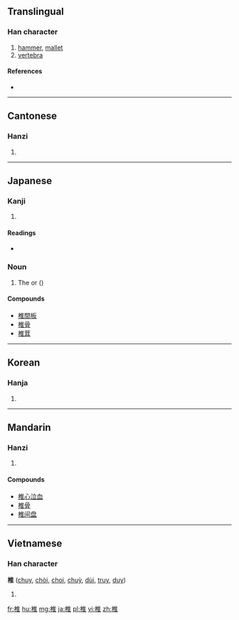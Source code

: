 ==Translingual==

===Han character===
{{Han char|rn=75|rad=木|as=08|sn=12|four=4091<sub>4</sub>|canj=木人土 (DOG)}}

# [[hammer]], [[mallet]]
# [[vertebra]]

====References====
* {{Han ref|kx=0536.110|dkj=15024|dj=0924.010|hdz=21233.100|uh=690E|ud=26894|bh=B4D5|bd=46293}}

----

==Cantonese==

===Hanzi===
{{yue-hanzi|jyut=|y=cheui4, jeui1}}

# {{defn|lang=yue|sort=木08}}

----

==Japanese==

===Kanji===
{{ja-kanji|grade=|rs=木08}}

# {{defn|lang=ja|sort=木08}}

====Readings====
* {{ja-readings|on=[[つい]] (tsui), [[すい]] (sui)|kun=[[つち]] (tsuchi), [[うつ]] (utsu), [[しい]] (shii)}}

===Noun===
{{ja-noun|しい}}

# The {{vern|shii tree}} or {{vern|Japanese chinquapin}} ({{taxlink|Castanopsis cuspidata|species|noshow=1}})

====Compounds====
* [[椎間板]]
* [[椎骨]]
* [[椎茸]]
----

==Korean==

===Hanja===
{{ko-hanja|hangeul=[[추]]|eumhun=|rv=chu|mr=ch'u|y=chwu}}

# {{defn|lang=ko|sort=木08}}

----

==Mandarin==

===Hanzi===
{{cmn-hanzi|pin=[[zhuī]] ([[zhui1]]), [[chuí]] ([[chui2]])|wg=chui<sup>1</sup>}}

# {{defn|lang=cmn|sort=木08}}

====Compounds====
* [[椎心泣血]]
* [[椎骨]]
* [[椎间盘]]

----

==Vietnamese==

===Han character===
'''椎''' ([[chuy]], [[chòi]], [[choi]], [[chuỳ]], [[dùi]], [[truy]], [[duy]])

# {{defn|vi}}

[[fr:椎]]
[[hu:椎]]
[[mg:椎]]
[[ja:椎]]
[[pl:椎]]
[[vi:椎]]
[[zh:椎]]